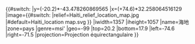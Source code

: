 {{#switch:{{{1}}}
|y=({{{2}}}-20.2)*-43.478260869565
|x=({{{3}}}+74.6)*32.258064516129
|image={{#switch: {{{2|}}}
|relief=Haiti_relief_location_map.jpg
|#default=Haiti_location map.svg
}}
|iwidth=1357
|iheight=1057
|name=海地
|zone=pays
|genre=msi'
|geo=-99
|top=20.2
|bottom=17.9
|left=-74.6
|right=-71.5
|projection=Projection équirectangulaire
}}<noinclude>{{Location map/Info|Haiti}}
{{Documentation}}
</noinclude>